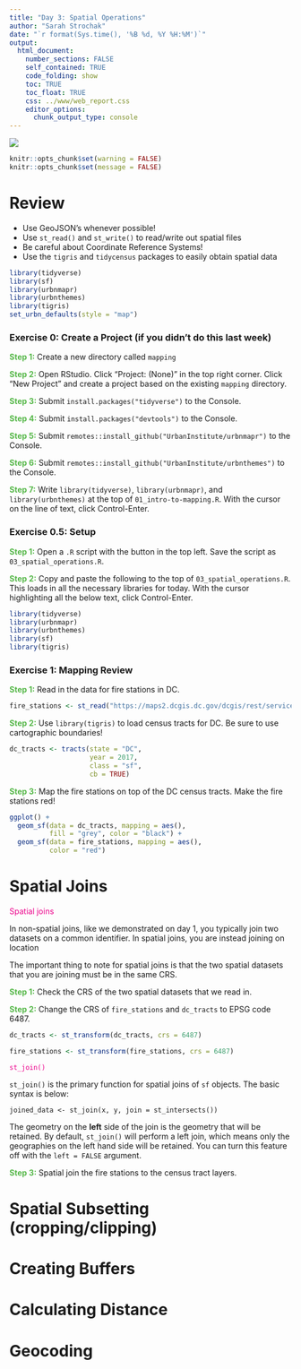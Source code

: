 ```yaml
---
title: "Day 3: Spatial Operations"
author: "Sarah Strochak"
date: "`r format(Sys.time(), '%B %d, %Y %H:%M')`"
output:
  html_document:
    number_sections: FALSE
    self_contained: TRUE
    code_folding: show
    toc: TRUE
    toc_float: TRUE
    css: ../www/web_report.css
    editor_options:
      chunk_output_type: console
---
```


  

<style>
@import url('https://fonts.googleapis.com/css?family=Lato&display=swap');
</style>

<link rel="stylesheet" href="//fonts.googleapis.com/css?family=Lato" />

![](../www/images/urban-institute-logo.png)


```r
knitr::opts_chunk$set(warning = FALSE)
knitr::opts_chunk$set(message = FALSE)
```


# Review 

* Use GeoJSON's whenever possible!
* Use `st_read()` and `st_write()` to read/write out spatial files
* Be careful about Coordinate Reference Systems!
* Use the `tigris` and `tidycensus` packages to easily obtain spatial data

```r
library(tidyverse)
library(sf)
library(urbnmapr)
library(urbnthemes)
library(tigris)
set_urbn_defaults(style = "map")
```

### Exercise 0: Create a Project (if you didn't do this last week)

<font color="#55b748">**Step 1:**</font> Create a new directory called `mapping`

<font color="#55b748">**Step 2:**</font> Open RStudio. Click "Project: (None)" in the top right corner. Click "New Project" and create a project based on the existing `mapping` directory.

<font color="#55b748">**Step 3:**</font> Submit `install.packages("tidyverse")` to the Console.

<font color="#55b748">**Step 4:**</font> Submit `install.packages("devtools")` to the Console.

<font color="#55b748">**Step 5:**</font> Submit `remotes::install_github("UrbanInstitute/urbnmapr")` to the Console.

<font color="#55b748">**Step 6:**</font> Submit `remotes::install_github("UrbanInstitute/urbnthemes")` to the Console.

<font color="#55b748">**Step 7:**</font> Write `library(tidyverse)`, `library(urbnmapr)`, and `library(urbnthemes)` at the top of `01_intro-to-mapping.R`. With the cursor on the line of text, click Control-Enter.

### Exercise 0.5: Setup
<font color="#55b748">**Step 1:**</font> Open a `.R` script with the button in the top left. Save the script as `03_spatial_operations.R`.

<font color="#55b748">**Step 2:**</font> Copy and paste the following to the top of `03_spatial_operations.R`. This loads in all the necessary libraries for today. With the cursor highlighting all the below text, click Control-Enter.

```r
library(tidyverse)
library(urbnmapr)
library(urbnthemes)
library(sf)
library(tigris)
```

### Exercise 1: Mapping Review

<font color="#55b748">**Step 1:**</font> Read in the data for fire stations in DC.

```r
fire_stations <- st_read("https://maps2.dcgis.dc.gov/dcgis/rest/services/DCGIS_DATA/Public_Safety_WebMercator/MapServer/6/query?where=1%3D1&outFields=NAME,ADDRESS,TRUCK,AMBULANCE&outSR=4326&f=geojson")
```

<font color="#55b748">**Step 2:**</font> Use `library(tigris)` to load census tracts for DC. Be sure to use cartographic boundaries!

```r

dc_tracts <- tracts(state = "DC",
                    year = 2017,
                    class = "sf",
                    cb = TRUE)

```

<font color="#55b748">**Step 3:**</font> Map the fire stations on top of the DC census tracts. Make the fire stations red!

```r

ggplot() +
  geom_sf(data = dc_tracts, mapping = aes(),
          fill = "grey", color = "black") +
  geom_sf(data = fire_stations, mapping = aes(),
          color = "red")

```

# Spatial Joins

<font color="#ec008b"> Spatial joins </font>

In non-spatial joins, like we demonstrated on day 1, you typically join two datasets on a common identifier. In spatial joins, you are instead joining on location

The important thing to note for spatial joins is that the two spatial datasets that you are joining must be in the same CRS. 

<font color="#55b748">**Step 1:**</font> Check the CRS of the two spatial datasets that we read in.

<font color="#55b748">**Step 2:**</font> Change the CRS of `fire_stations` and `dc_tracts` to EPSG code 6487.

```r

dc_tracts <- st_transform(dc_tracts, crs = 6487)

fire_stations <- st_transform(fire_stations, crs = 6487)

```

<font color="#ec008b"> `st_join()` </font>

`st_join()` is the primary function for spatial joins of `sf` objects. The basic syntax is below:

```
joined_data <- st_join(x, y, join = st_intersects())
```
The geometry on the **left** side of the join is the geometry that will be retained. By default, `st_join()` will perform a left join, which means only the geographies on the left hand side will be retained. You can turn this feature off with the `left = FALSE` argument.

<font color="#55b748">**Step 3:**</font> Spatial join the fire stations to the census tract layers.

# Spatial Subsetting (cropping/clipping)

# Creating Buffers

# Calculating Distance

# Geocoding


